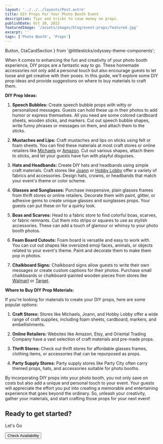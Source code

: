 ```yaml
---
layout: '../../../layouts/Post.astro'
title: DIY Props For Your Photo Booth Event
description: Tips and tricks to save money on props.
publishDate: Oct 10, 2023
featuredImage: '/assets/images/blog/event-props/featured.jpg'
excerpt: ''
tags: ['Photo Booth', 'Props']
---
```

  Button,
  CtaCardSection
} from '@littlesticks/odyssey-theme-components';

When it comes to enhancing the fun and creativity of your photo booth experience, DIY props are a fantastic way to go. These homemade accessories not only add a personal touch but also encourage guests to let loose and get creative with their poses. In this guide, we'll explore some DIY prop ideas and provide suggestions on where to buy materials to craft them.

**DIY Prop Ideas:**

1. **Speech Bubbles:** Create speech bubble props with witty or personalized messages. Guests can hold these up in their photos to add humor or express themselves. All you need are some colored cardboard sheets, wooden sticks, and markers. Cut out speech bubble shapes, write funny phrases or messages on them, and attach them to the sticks.

2. **Mustaches and Lips:** Craft mustaches and lips on sticks using felt or foam sheets. You can find these materials at most craft stores or online retailers like [Michaels](https://www.michaels.com/) or [Amazon](https://www.amazon.com/). Cut out various shapes, attach them to sticks, and let your guests have fun with playful disguises.

3. **Hats and Headbands:** Create DIY hats and headbands using simple craft materials. Craft stores like [Joann](https://www.joann.com/) or [Hobby Lobby](https://www.hobbylobby.com/) offer a variety of fabrics and accessories. Design hats, crowns, or headbands that match your event's theme or color scheme.

4. **Glasses and Sunglasses:** Purchase inexpensive, plain glasses frames from thrift stores or online retailers. Decorate them with paint, glitter, or adhesive gems to create unique glasses and sunglasses props. Your guests can put these on for a quirky look.

5. **Boas and Scarves:** Head to a fabric store to find colorful boas, scarves, or fabric remnants. Cut them into strips or squares to use as stylish accessories. These can add a touch of glamour or whimsy to your photo booth photos.

6. **Foam Board Cutouts:** Foam board is versatile and easy to work with. You can cut out shapes like oversized emoji faces, animals, or objects related to your event's theme. Paint and decorate them to make them pop in photos.

7. **Chalkboard Signs:** Chalkboard signs allow guests to write their own messages or create custom captions for their photos. Purchase small chalkboards or chalkboard-painted wooden pieces from stores like [Walmart](https://www.walmart.com/) or [Target](https://www.target.com/).

**Where to Buy DIY Prop Materials:**

If you're looking for materials to create your DIY props, here are some popular options:

1. **Craft Stores:** Stores like Michaels, Joann, and Hobby Lobby offer a wide range of craft supplies, including foam sheets, cardboard, markers, and embellishments.

2. **Online Retailers:** Websites like Amazon, Etsy, and Oriental Trading Company have a vast selection of craft materials and pre-made props.

3. **Thrift Stores:** Check out thrift stores for affordable glasses frames, clothing items, or accessories that can be repurposed as props.

4. **Party Supply Stores:** Party supply stores like Party City often carry themed props, hats, and accessories suitable for photo booths.

By incorporating DIY props into your photo booth, you not only save on costs but also add a unique and personal touch to your event. Your guests will appreciate the effort you put into creating a memorable and entertaining experience that goes beyond the ordinary. So, unleash your creativity, gather your materials, and start crafting those props for your next event!

<CtaCardSection background="var(--theme-surface-1)" color="var(--theme-on-surface-2)">
    <h2>Ready to get started?</h2>
    <p>Let's Go</p>
    <Button href="/contact" customIcon>
    Check Availability
    <Fragment slot="icon">
      <Icon name="ic:baseline-chevron-right"/>
    </Fragment>
    </Button>
</CtaCardSection>